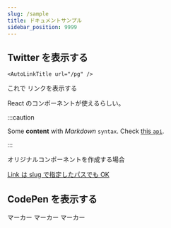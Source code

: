 ```yaml
---
slug: /sample
title: ドキュメントサンプル
sidebar_position: 9999
---
```


## Twitter を表示する

```
<AutoLinkTitle url="/pg" />
```

これで <AutoLinkTitle url="/pg" /> リンクを表示する

<XEmbed url="https://x.com/fereria/status/1650144519999066117" />

React のコンポーネントが使えるらしい。

:::caution

Some **content** with _Markdown_ `syntax`. Check [this `api`](#).

:::

オリジナルコンポーネントを作成する場合

[Link は slug で指定したパスでも OK](/blog)

## CodePen を表示する

<CodePen user="fereria" slug="qBMPYJN" height={500} />

<Marker>マーカー</Marker>
<Marker color="cyan">マーカー</Marker>
<Marker color="pink">マーカー</Marker>

